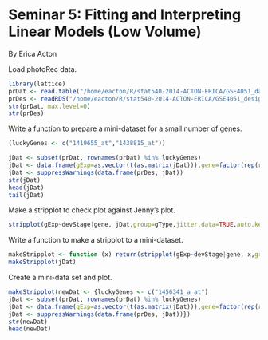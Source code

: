 Seminar 5: Fitting and Interpreting Linear Models (Low Volume)
===============================================================================
By Erica Acton

Load photoRec data.
```r
library(lattice)
prDat <- read.table("/home/eacton/R/stat540-2014-ACTON-ERICA/GSE4051_data.tsv")
prDes <- readRDS("/home/eacton/R/stat540-2014-ACTON-ERICA/GSE4051_design.rds")
str(prDat, max.level=0)
str(prDes)
```
Write a function to prepare a mini-dataset for a small number of genes.
```r
(luckyGenes <- c("1419655_at","1438815_at"))

jDat <- subset(prDat, rownames(prDat) %in% luckyGenes)
jDat <- data.frame(gExp=as.vector(t(as.matrix(jDat))),gene=factor(rep(rownames(jDat), each=ncol (jDat)),levels=luckyGenes))
jDat <- suppressWarnings(data.frame(prDes, jDat))
str(jDat)
head(jDat)
tail(jDat)
```
Make a stripplot to check plot against Jenny's plot.
```r
stripplot(gExp~devStage|gene, jDat,group=gType,jitter.data=TRUE,auto.key=TRUE,type=c('p','a'), grid=TRUE)
```
Write a function to make a stripplot to a mini-dataset.
```r
makeStripplot <- function (x) return(stripplot(gExp~devStage|gene, x,group=gType,jitter.data=TRUE,auto.key=TRUE,type=c('p','a'), grid=TRUE, pch=17, cex=3))
makeStripplot(jDat)
```
Create a mini-data set and plot.
```r
makeStripplot(newDat <- {luckyGenes <- c("1456341_a_at")
jDat <- subset(prDat, rownames(prDat) %in% luckyGenes)
jDat <- data.frame(gExp=as.vector(t(as.matrix(jDat))),gene=factor(rep(rownames(jDat), each=ncol (jDat)),levels=luckyGenes))
jDat <- suppressWarnings(data.frame(prDes, jDat))})
str(newDat)
head(newDat)
```

